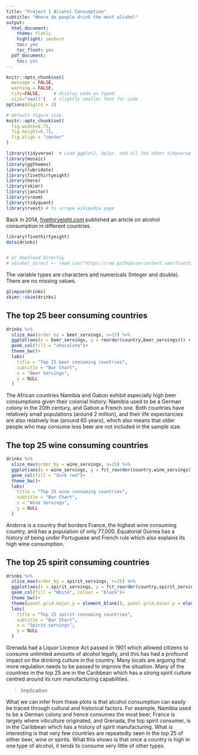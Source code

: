 ```yaml
---
title: "Project 1 Alcohol Consumption"
subtitle: "Where do people drink the most alcohol"
output:
  html_document:
    theme: flatly
    highlight: zenburn
    toc: yes
    toc_float: yes
  pdf_document:
    toc: yes
---
```


```r
knitr::opts_chunk$set(
  message = FALSE, 
  warning = FALSE, 
  tidy=FALSE,     # display code as typed
  size="small")   # slightly smaller font for code
options(digits = 3)

# default figure size
knitr::opts_chunk$set(
  fig.width=6.75, 
  fig.height=6.75,
  fig.align = "center"
)
```

```r

library(tidyverse)  # Load ggplot2, dplyr, and all the other tidyverse packages
library(mosaic)
library(ggthemes)
library(lubridate)
library(fivethirtyeight)
library(here)
library(skimr)
library(janitor)
library(vroom)
library(tidyquant)
library(rvest) # to scrape wikipedia page

```



Back in 2014, [fivethiryeight.com](https://fivethirtyeight.com/features/dear-mona-followup-where-do-people-drink-the-most-beer-wine-and-spirits/) published an article on alcohol consumption in different countries.

```r
library(fivethirtyeight)
data(drinks)


# or download directly
# alcohol_direct <- read_csv("https://raw.githubusercontent.com/fivethirtyeight/data/master/alcohol-consumption/drinks.csv")

```


The variable types are characters and numericals (Integer and double). There are no missing values.

```r
glimpse(drinks)
skimr::skim(drinks)


```

## The top 25 beer consuming countries

```r
drinks %>% 
  slice_max(order_by = beer_servings, n=25) %>% 
  ggplot(aes(x = beer_servings, y = reorder(country,beer_servings))) +
  geom_col(fill = "chocolate")+
  theme_bw()+
  labs(
    title = "Top 25 beer consuming countries",
    subtitle = "Bar Chart",
    x = "Beer Servings",
    y = NULL
  )


```



The African countries Namibia and Gabon exhibit especially high beer consumptions given their colonial history: Namibia used to be a German colony in the 20th century, and Gabon a French one. Both countries have relatively small populations (around 2 million), and their life expectancies are also relatively low (around 65 years), which also means that older people who may consume less beer are not included in the sample size. 


## The top 25 wine consuming countries

```r

drinks %>% 
  slice_max(order_by = wine_servings, n=25) %>% 
  ggplot(aes(x = wine_servings, y = fct_reorder(country,wine_servings))) +
  geom_col(fill = "dark red")+
  theme_bw()+
  labs(
    title = "Top 25 wine consuming countries",
    subtitle = "Bar Chart",
    x = "Wine Servings",
    y = NULL
  )


```



Andorra is a country that borders France, the highest wine consuming country, and has a population of only 77,000. Equatorial Guinea has a history of being under Portuguese and French rule which also explains its high wine consumption. 


## The top 25 spirit consuming countries

```r
drinks %>% 
  slice_max(order_by = spirit_servings, n=25) %>% 
  ggplot(aes(x = spirit_servings, y = fct_reorder(country,spirit_servings))) +
  geom_col(fill = "White", colour = "black")+
  theme_bw()+
  theme(panel.grid.major.y = element_blank(), panel.grid.minor.y = element_blank()) +
  labs(
    title = "Top 25 spirit consuming countries",
    subtitle = "Bar Chart",
    x = "Spirit servings",
    y = NULL
  )

```



Grenada had a Liquor Licence Act passed in 1901 which allowed citizens to consume unlimited amounts of alcohol legally, and this has had a profound impact on the drinking culture in the country. Many locals are arguing that more regulation needs to be passed to improve the situation. Many of the countries in the top 25 are in the Caribbean which has a strong spirit culture centred around its rum manufacturing capabilities.



> Implication

What we can infer from these plots is that alcohol consumption can easily be traced through cultural and historical factors. For example, Namibia used to be a German colony and hence consumes the most beer, France is largely where viticulture originated, and Grenada, the top spirit consumer, is in the Caribbean which has a history of spirit manufacturing. What is interesting is that very few countries are repeatedly seen in the top 25 of either beer, wine or spirits. What this shows is that once a country is high in one type of alcohol, it tends to consume very little of other types. 